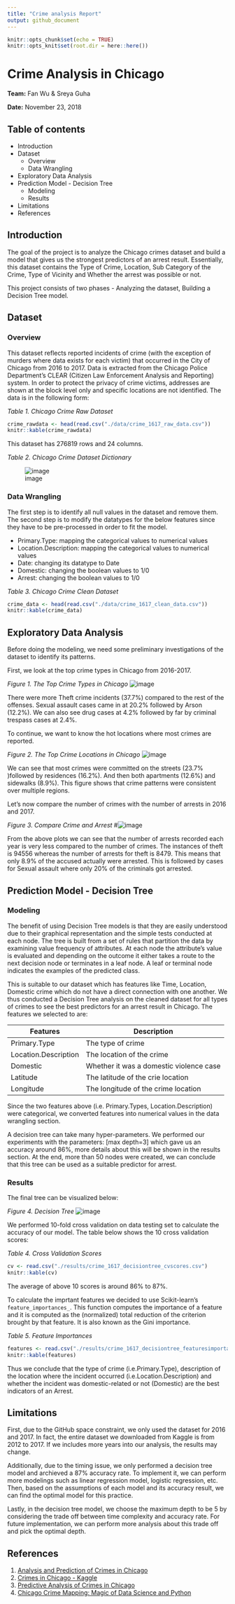 ```yaml
---
title: "Crime analysis Report"
output: github_document
---
```


```r
knitr::opts_chunk$set(echo = TRUE)
knitr::opts_knit$set(root.dir = here::here())
```

# Crime Analysis in Chicago 

**Team:** Fan Wu & Sreya Guha

**Date:** November 23, 2018

## Table of contents

* Introduction
* Dataset
    + Overview
    + Data Wrangling
* Exploratory Data Analysis
* Prediction Model - Decision Tree
    + Modeling
    + Results
* Limitations
* References

## Introduction

The goal of the project is to analyze the Chicago crimes dataset and build a model that gives us the strongest predictors of an arrest result. Essentially, this dataset contains the Type of Crime, Location, Sub Category of the Crime, Type of Vicinity and Whether the arrest was possible or not.

This project consists of two phases - Analyzing the dataset, Building a Decision Tree model.

## Dataset

### Overview

This dataset reflects reported incidents of crime (with the exception of murders where data exists for each victim) that occurred in the City of Chicago from 2016 to 2017. Data is extracted from the Chicago Police Department's CLEAR (Citizen Law Enforcement Analysis and Reporting) system. In order to protect the privacy of crime victims, addresses are shown at the block level only and specific locations are not identified. The data is in the following form:

*Table 1. Chicago Crime Raw Dataset* 

```r
crime_rawdata <- head(read.csv("./data/crime_1617_raw_data.csv"))
knitr::kable(crime_rawdata)
```

This dataset has 276819 rows and 24 columns. 

*Table 2. Chicago Crime Dataset Dictionary*

![image](../img/data_dict.png)

### Data Wrangling

The first step is to identify all null values in the dataset and remove them.
The second step is to modify the datatypes for the below features since they have to be pre-processed in order to fit the model.

- Primary.Type: mapping the categorical values to numerical values
- Location.Description: mapping the categorical values to numerical values
- Date: changing its datatype to Date
- Domestic: changing the boolean values to 1/0
- Arrest: changing the boolean values to 1/0

*Table 3. Chicago Crime Clean Dataset*
```r
crime_data <- head(read.csv("./data/crime_1617_clean_data.csv"))
knitr::kable(crime_data)
```

## Exploratory Data Analysis

Before doing the modeling, we need some preliminary investigations of the dataset to identify its patterns.

First, we look at the top crime types in Chicago from 2016-2017.

*Figure 1. The Top Crime Types in Chicago*
![image](../img/crime_type_bar.png)

There were more Theft crime incidents (37.7%) compared to the rest of the offenses. Sexual assault cases came in at 20.2% followed by Arson (12.2%). We can also see drug cases at 4.2% followed by far by criminal trespass cases at 2.4%.

To continue, we want to know the hot locations where most crimes are reported.

*Figure 2. The Top Crime Locations in Chicago*
![image](../img/crime_loc_bar.png)

We can see that most crimes were committed on the streets (23.7% )followed by residences (16.2%). And then both apartments (12.6%) and sidewalks (8.9%). This figure shows that crime patterns were consistent over multiple regions.

Let's now compare the number of crimes with the number of arrests in 2016 and 2017.

*Figure 3. Compare Crime and Arrest*
#![image](../img/crime_arrest.png)

From the above plots we can see that the number of arrests recorded each year is very less compared to the number of crimes. The instances of theft is 94556 whereas the number of arrests for theft is 8479. This means that only 8.9% of the accused actually were arrested. This is followed by cases for Sexual assault where only 20% of the criminals got arrested.

## Prediction Model - Decision Tree

### Modeling

The benefit of using Decision Tree models is that they are easily understood due to their graphical representation and the simple tests conducted at each node. The tree is built from a set of rules that partition the data by examining value frequency of attributes. At each node the attribute's value is evaluated and depending on the outcome it either takes a route to the next decision node or terminates in a leaf node. A leaf or terminal node indicates the examples of the predicted class.

This is suitable to our dataset which has features like Time, Location, Domestic crime which do not have a direct connection with one another. We thus conducted a Decision Tree analysis on the cleaned dataset for all types of crimes to see the best predictors for an arrest result in Chicago. The features we selected to are: 

|  Features  |  Description  |
|------------|---------------|
|Primary.Type|The type of crime|
|Location.Description|The location of the crime|
|Domestic|Whether it was a domestic violence case|
|Latitude|The latitude of the crie location  |
|Longitude|The longitude of the crime location  |

Since the two features above (i.e. Primary.Types, Location.Description) were categorical, we converted features into numerical values in the data wrangling section. 

A decision tree can take many hyper-parameters. We performed our experiments with the parameters: [max depth=3] which gave us an accuracy around 86%, more details about this will be shown in the results section. At the end, more than 50 nodes were created, we can conclude that this tree can be used as a suitable predictor for arrest. 

### Results

The final tree can be visualized below:

*Figure 4. Decision Tree*
![image](../img/Crime_tree.png)

We performed 10-fold cross validation on data testing set to calculate the accuracy of our model. The table below shows the 10 cross validation scores:

*Table 4. Cross Validation Scores*
```r
cv <- read.csv("./results/crime_1617_decisiontree_cvscores.csv")
knitr::kable(cv)
```


The average of above 10 scores is around 86% to 87%.

To calculate the imprtant features we decided to use Scikit-learn's `feature_importances_`. This function computes the importance of a feature and it is computed as the (normalized) total reduction of the criterion brought by that feature. It is also known as the Gini importance.

*Table 5. Feature Importances*
```r
features <- read.csv("./results/crime_1617_decisiontree_featuresimportance.csv")
knitr::kable(features)
```

Thus we conclude that the type of crime (i.e.Primary.Type), description of the location where the incident occurred (i.e.Location.Description) and whether the incident was domestic-related or not (Domestic) are the best indicators of an Arrest.

## Limitations

First, due to the GitHub space constraint, we only used the dataset for 2016 and 2017. In fact, the entire dataset we downloaded from Kaggle is from 2012 to 2017. If we includes more years into our analysis, the results may change.

Additionally, due to the timing issue, we only performed a decision tree model and archieved a 87% accuracy rate. To implement it, we can perform more modelings such as linear regression model, logistic regression, etc. Then, based on the assumptions of each model and its accuracy result, we can find the optimal model for this practice.

Lastly, in the decision tree model, we choose the maximum depth to be 5 by considering the trade off between time complexity and accuracy rate. For future implementation, we can perform more analysis about this trade off and pick the optimal depth. 


## References

1. [Analysis and Prediction of Crimes in Chicago](https://github.com/cnreddy11/Analysis-and-Prediction-of-Crimes-in-Chicago/blob/master/Chicago%20Crimes%20Analysis.ipynb)
2. [Crimes in Chicago - Kaggle](https://www.kaggle.com/currie32/crimes-in-chicago)
3. [Predictive Analysis of Crimes in Chicago](http://sites.warnercnr.colostate.edu/cnreddy/predictive-analysis-crimes-chicago/)
4. [Chicago Crime Mapping: Magic of Data Science and Python](https://hackernoon.com/chicago-crime-mapping-magic-of-data-science-and-python-f2ecad74a597)